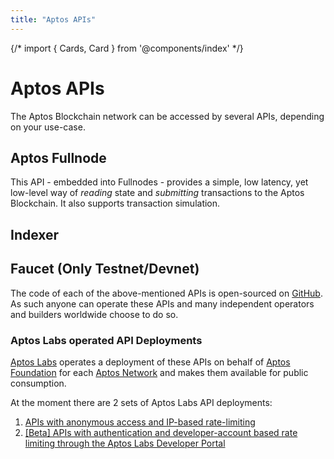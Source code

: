 ```yaml
---
title: "Aptos APIs"
---
```





{/* import { Cards, Card } from '@components/index' */}

# Aptos APIs

The Aptos Blockchain network can be accessed by several APIs, depending on your use-case.

## Aptos Fullnode

This API - embedded into Fullnodes - provides a simple, low latency, yet low-level way of _reading_ state and
_submitting_ transactions to the Aptos Blockchain. It also supports transaction simulation.

<CardGrid>
   <LinkCard href="./apis/fullnode-rest-api-reference?network=mainnet" title="Aptos Fullnode REST API (Mainnet)" description={"Mainnet API playground for Aptos Fullnode REST API"} />
   <LinkCard href="./apis/fullnode-rest-api-reference?network=testnet" title="Aptos Fullnode REST API (Testnet)" description={"Testnet API playground for Aptos Fullnode REST API"} />
   <LinkCard href="./apis/fullnode-rest-api-reference?network=devnet" title="Aptos Fullnode REST API (Devnet)" description={"Devnet API playground for Aptos Fullnode REST API"} />
</CardGrid>

## Indexer

<CardGrid>
   <LinkCard href="./indexer" title="Indexer GraphQL API" description={"This GraphQL API offers a high-level, opinionated GraphQL interface to read state from the Aptos Blockchain. It's ideal for interacting with NFTs, Aptos Objects, or custom Move contracts. Learn more about the Indexer-powered GraphQL API here."} />
   <LinkCard href="./indexer/txn-stream" title="Transaction Stream API" description={"This GRPC API streams historical and real-time transaction data to an indexing processor. It's used by Aptos Core Indexing and can also support custom app-specific indexing processors for real-time blockchain data processing. Learn more here."} />
</CardGrid>

## Faucet (Only Testnet/Devnet)

<CardGrid>
   <LinkCard href="./apis/faucet-api" title="Faucet API" description={"This API provides the ability to receive test tokens on devnet. Its primary purpose is the development and testing of applications and Move contracts before deploying them to mainnet. On testnet you can mint at the [mint page](/network/faucet)."} />
</CardGrid>


The code of each of the above-mentioned APIs is open-sourced on [GitHub](https://github.com/aptos-labs/aptos-core). As
such anyone can operate these APIs and many independent operators and builders worldwide choose to do so.

### Aptos Labs operated API Deployments

[Aptos Labs](https://aptoslabs.com) operates a deployment of these APIs on behalf of [Aptos Foundation](https://aptosfoundation.org/)
for each [Aptos Network](../network/nodes/networks.mdx) and makes them available for public consumption.

At the moment there are 2 sets of Aptos Labs API deployments:

1. [APIs with anonymous access and IP-based rate-limiting](../network/nodes/networks.mdx)
2. [[Beta] APIs with authentication and developer-account based rate limiting through the Aptos Labs Developer Portal](apis/aptos-labs-developer-portal.mdx)

